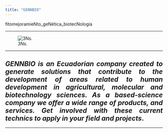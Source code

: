 ```yaml
---
title: "GENNBIO"
---
```


fitomejoramieNto_geNética_biotecNología

___


![*3Ns.*](C:\Users\Dell\Desktop\GENNBIO.github.io\GENNBIO web_NN.png)

___
<style>
body {text-align: justify}
</style> 


## ***GENNBIO is an Ecuadorian company created to generate solutions that contribute to the development of areas related to human development in agricultural, molecular and biotechnology sciences. As a based-science company we offer a wide range of products, and services. Get involved with these current technics to apply in your field and projects***.

___







